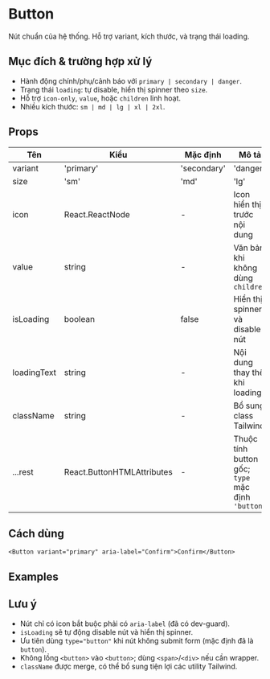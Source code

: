
# Button

Nút chuẩn của hệ thống. Hỗ trợ variant, kích thước, và trạng thái loading.

## Mục đích & trường hợp xử lý

- Hành động chính/phụ/cảnh báo với `primary | secondary | danger`.
- Trạng thái `loading`: tự disable, hiển thị spinner theo `size`.
- Hỗ trợ `icon-only`, `value`, hoặc `children` linh hoạt.
- Nhiều kích thước: `sm | md | lg | xl | 2xl`.

## Props

| Tên | Kiểu | Mặc định | Mô tả |
| --- | --- | --- | --- |
| variant | 'primary' | 'secondary' | 'danger' | 'primary' | Kiểu nút |
| size | 'sm' | 'md' | 'lg' | 'xl' | '2xl' | 'md' | Kích thước; icon-only dùng lớp `btn-icon-*` |
| icon | React.ReactNode | - | Icon hiển thị trước nội dung |
| value | string | - | Văn bản khi không dùng `children` |
| isLoading | boolean | false | Hiển thị spinner và disable nút |
| loadingText | string | - | Nội dung thay thế khi loading |
| className | string | - | Bổ sung class Tailwind |
| ...rest | React.ButtonHTMLAttributes<HTMLButtonElement> | - | Thuộc tính button gốc; `type` mặc định `'button'` |

## Cách dùng
```tsx
<Button variant="primary" aria-label="Confirm">Confirm</Button>
```

## Examples

<ButtonVariantsDemo />

<ButtonSizesDemo />

<ButtonIconsDemo />

<ButtonLoadingDemo />

## Lưu ý

- Nút chỉ có icon bắt buộc phải có `aria-label` (đã có dev-guard).
- `isLoading` sẽ tự động disable nút và hiển thị spinner.
- Ưu tiên dùng `type="button"` khi nút không submit form (mặc định đã là `button`).
- Không lồng `<button>` vào `<button>`; dùng `<span>`/`<div>` nếu cần wrapper.
- `className` được merge, có thể bổ sung tiện lợi các utility Tailwind.


